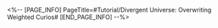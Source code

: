 <%-- [PAGE_INFO]
PageTitle=#Tutorial/Divergent Universe: Overwriting Weighted Curios#
[END_PAGE_INFO] --%>
{{Tutorial
|sort      = 931901
|title     = Divergent Universe: Overwriting Weighted Curios
|subtitle  = 
|type      = Simulated Universe
|about     = 
|image1    = Tutorial Divergent Universe Overwriting Weighted Curios 1.png{{subst:void|<!--$UPLOAD:<<SpriteOutput/TutorialPic/TutorialPage_931901.png>-<Tutorial Divergent Universe Overwriting Weighted Curios 1.png>-<Tutorial Files>>-->}}
|text1     = One of the functions of the Workbench of Creation, which can replace existing Weighted Curios.
|image2    = Tutorial Divergent Universe Overwriting Weighted Curios 2.png{{subst:void|<!--$UPLOAD:<<SpriteOutput/TutorialPic/TutorialPage_931902.png>-<Tutorial Divergent Universe Overwriting Weighted Curios 2.png>-<Tutorial Files>>-->}}
|text2     = Each overwrite will select 1 out of 3 random Weighted Curios and overwrite the selected Weighted Curio.
|image3    = Tutorial Divergent Universe Overwriting Weighted Curios 3.png{{subst:void|<!--$UPLOAD:<<SpriteOutput/TutorialPic/TutorialPage_931903.png>-<Tutorial Divergent Universe Overwriting Weighted Curios 3.png>-<Tutorial Files>>-->}}
|text3     = Overwriting Weighted Curios does not expend Cosmic Fragments. There is a limit to the number of times each Workbench of Creation can overwrite Weighted Curios.
}}